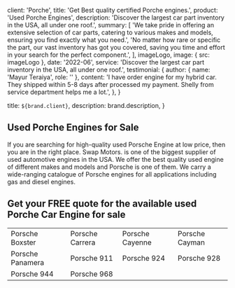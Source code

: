 
  client: 'Porche',
  title: 'Get Best quality certified Porche engines.',
  product: 'Used Porche Engines',
  description:
    'Discover the largest car part inventory in the USA, all under one roof.',
  summary: [
    'We take pride in offering an extensive selection of car parts, catering to various makes and models, ensuring you find exactly what you need.',
    'No matter how rare or specific the part, our vast inventory has got you covered, saving you time and effort in your search for the perfect component.',
  ],
  imageLogo,
  image: { src: imageLogo },
  date: '2022-06',
  service:
    'Discover the largest car part inventory in the USA, all under one roof.',
  testimonial: {
    author: { name: 'Mayur Teraiya', role: '' },
    content:
      'I have order engine for my hybrid car. They shipped within 5-8 days after processed my payment. Shelly from service department helps me a lot.',
  },
}

  title: `${brand.client}`,
  description: brand.description,
}

## Used Porche Engines for Sale

If you are searching for high-quality used Porsche Engine at low price, then you are in the right place. Swap Motors. is one of the biggest supplier of used automotive engines in the USA. We offer the best quality used engine of different makes and models and Porsche is one of them. We carry a wide-ranging catalogue of Porsche engines for all applications including gas and diesel engines.

## Get your FREE quote for the available used Porche Car Engine for sale

|                  |                 |                 |                |
| ---------------- | --------------- | --------------- | -------------- |
| Porsche Boxster  | Porsche Carrera | Porsche Cayenne | Porsche Cayman |
| Porsche Panamera | Porsche 911     | Porsche 924     | Porsche 928    |
| Porsche 944      | Porsche 968     |                 |                |
